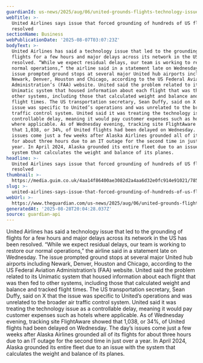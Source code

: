```yaml
---
guardianId: us-news/2025/aug/06/united-grounds-flights-technology-issue
webTitle: >-
  United Airlines says issue that forced grounding of hundreds of US flights
  resolved
sectionName: Business
webPublicationDate: '2025-08-07T03:07:23Z'
bodyText: >-
  United Airlines has said a technology issue that led to the grounding of
  flights for a few hours and major delays across its network in the US has been
  resolved. “While we expect residual delays, our team is working to restore our
  normal operations,” the airline said in a statement late on Wednesday. The
  issue prompted ground stops at several major United hub airports including
  Newark, Denver, Houston and Chicago, according to the US Federal Aviation
  Administration’s (FAA) website. United said the problem related to its
  Unimatic system that housed information about each flight that was then fed to
  other systems, including those that calculated weight and balance and tracked
  flight times. The US transportation secretary, Sean Duffy, said on X that the
  issue was specific to United’s operations and was unrelated to the broader air
  traffic control system. United said it was treating the technology issue as a
  controllable delay, meaning it would pay customer expenses such as hotels
  where applicable. As of Wednesday evening, tracking site FlightAware showed
  that 1,038, or 34%, of United flights had been delayed on Wednesday. The day’s
  issues come just a few weeks after Alaska Airlines grounded all of its flights
  for about three hours due to an IT outage for the second time in just over a
  year. In April 2024, Alaska grounded its entire fleet due to an issue with the
  system that calculates the weight and balance of its planes.
headline: >-
  United Airlines says issue that forced grounding of hundreds of US flights
  resolved
thumbnail: >-
  https://media.guim.co.uk/4aa14f86400ae3082d2a4aa6d32e0fc914e91021/785_0_4760_3808/500.jpg
slug: >-
  united-airlines-says-issue-that-forced-grounding-of-hundreds-of-us-flights-resolved
webUrl: >-
  https://www.theguardian.com/us-news/2025/aug/06/united-grounds-flights-technology-issue
generatedAt: '2025-08-28T20:04:28.037Z'
source: guardian-api
---
```

United Airlines has said a technology issue that led to the grounding of flights for a few hours and major delays across its network in the US has been resolved. “While we expect residual delays, our team is working to restore our normal operations,” the airline said in a statement late on Wednesday. The issue prompted ground stops at several major United hub airports including Newark, Denver, Houston and Chicago, according to the US Federal Aviation Administration’s (FAA) website. United said the problem related to its Unimatic system that housed information about each flight that was then fed to other systems, including those that calculated weight and balance and tracked flight times. The US transportation secretary, Sean Duffy, said on X that the issue was specific to United’s operations and was unrelated to the broader air traffic control system. United said it was treating the technology issue as a controllable delay, meaning it would pay customer expenses such as hotels where applicable. As of Wednesday evening, tracking site FlightAware showed that 1,038, or 34%, of United flights had been delayed on Wednesday. The day’s issues come just a few weeks after Alaska Airlines grounded all of its flights for about three hours due to an IT outage for the second time in just over a year. In April 2024, Alaska grounded its entire fleet due to an issue with the system that calculates the weight and balance of its planes.
